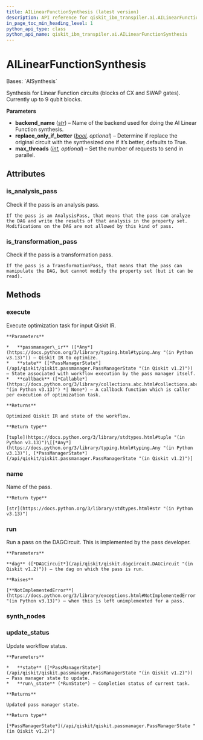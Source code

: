 ```yaml
---
title: AILinearFunctionSynthesis (latest version)
description: API reference for qiskit_ibm_transpiler.ai.AILinearFunctionSynthesis in the latest version of qiskit-ibm-transpiler
in_page_toc_min_heading_level: 1
python_api_type: class
python_api_name: qiskit_ibm_transpiler.ai.AILinearFunctionSynthesis
---
```


# AILinearFunctionSynthesis

<Class id="qiskit_ibm_transpiler.ai.AILinearFunctionSynthesis" isDedicatedPage={true} github="https://github.com/Qiskit/qiskit-ibm-transpiler/tree/stable/0.9/qiskit_ibm_transpiler/ai/synthesis.py#L260-L310" signature="qiskit_ibm_transpiler.ai.AILinearFunctionSynthesis(backend_name: str, replace_only_if_better: bool = True, max_threads: int | None = None)" modifiers="class">
  Bases: `AISynthesis`

  Synthesis for Linear Function circuits (blocks of CX and SWAP gates). Currently up to 9 qubit blocks.

  **Parameters**

  *   **backend\_name** ([*str*](https://docs.python.org/3/library/stdtypes.html#str "(in Python v3.13)")) – Name of the backend used for doing the AI Linear Function synthesis.
  *   **replace\_only\_if\_better** ([*bool*](https://docs.python.org/3/library/functions.html#bool "(in Python v3.13)")*, optional*) – Determine if replace the original circuit with the synthesized one if it’s better, defaults to True.
  *   **max\_threads** ([*int*](https://docs.python.org/3/library/functions.html#int "(in Python v3.13)")*, optional*) – Set the number of requests to send in parallel.

  ## Attributes

  ### is\_analysis\_pass

  <Attribute id="qiskit_ibm_transpiler.ai.AILinearFunctionSynthesis.is_analysis_pass">
    Check if the pass is an analysis pass.

    If the pass is an AnalysisPass, that means that the pass can analyze the DAG and write the results of that analysis in the property set. Modifications on the DAG are not allowed by this kind of pass.
  </Attribute>

  ### is\_transformation\_pass

  <Attribute id="qiskit_ibm_transpiler.ai.AILinearFunctionSynthesis.is_transformation_pass">
    Check if the pass is a transformation pass.

    If the pass is a TransformationPass, that means that the pass can manipulate the DAG, but cannot modify the property set (but it can be read).
  </Attribute>

  ## Methods

  ### execute

  <Function id="qiskit_ibm_transpiler.ai.AILinearFunctionSynthesis.execute" signature="execute(passmanager_ir, state, callback=None)">
    Execute optimization task for input Qiskit IR.

    **Parameters**

    *   **passmanager\_ir** ([*Any*](https://docs.python.org/3/library/typing.html#typing.Any "(in Python v3.13)")) – Qiskit IR to optimize.
    *   **state** ([*PassManagerState*](/api/qiskit/qiskit.passmanager.PassManagerState "(in Qiskit v1.2)")) – State associated with workflow execution by the pass manager itself.
    *   **callback** ([*Callable*](https://docs.python.org/3/library/collections.abc.html#collections.abc.Callable "(in Python v3.13)") *| None*) – A callback function which is caller per execution of optimization task.

    **Returns**

    Optimized Qiskit IR and state of the workflow.

    **Return type**

    [tuple](https://docs.python.org/3/library/stdtypes.html#tuple "(in Python v3.13)")\[[*Any*](https://docs.python.org/3/library/typing.html#typing.Any "(in Python v3.13)"), [*PassManagerState*](/api/qiskit/qiskit.passmanager.PassManagerState "(in Qiskit v1.2)")]
  </Function>

  ### name

  <Function id="qiskit_ibm_transpiler.ai.AILinearFunctionSynthesis.name" signature="name()">
    Name of the pass.

    **Return type**

    [str](https://docs.python.org/3/library/stdtypes.html#str "(in Python v3.13)")
  </Function>

  ### run

  <Function id="qiskit_ibm_transpiler.ai.AILinearFunctionSynthesis.run" github="https://github.com/Qiskit/qiskit-ibm-transpiler/tree/stable/0.9/qiskit_ibm_transpiler/ai/synthesis.py#L186-L203" signature="run(dag)">
    Run a pass on the DAGCircuit. This is implemented by the pass developer.

    **Parameters**

    **dag** ([*DAGCircuit*](/api/qiskit/qiskit.dagcircuit.DAGCircuit "(in Qiskit v1.2)")) – the dag on which the pass is run.

    **Raises**

    [**NotImplementedError**](https://docs.python.org/3/library/exceptions.html#NotImplementedError "(in Python v3.13)") – when this is left unimplemented for a pass.
  </Function>

  ### synth\_nodes

  <Function id="qiskit_ibm_transpiler.ai.AILinearFunctionSynthesis.synth_nodes" github="https://github.com/Qiskit/qiskit-ibm-transpiler/tree/stable/0.9/qiskit_ibm_transpiler/ai/synthesis.py#L139-L184" signature="synth_nodes(nodes)" />

  ### update\_status

  <Function id="qiskit_ibm_transpiler.ai.AILinearFunctionSynthesis.update_status" signature="update_status(state, run_state)">
    Update workflow status.

    **Parameters**

    *   **state** ([*PassManagerState*](/api/qiskit/qiskit.passmanager.PassManagerState "(in Qiskit v1.2)")) – Pass manager state to update.
    *   **run\_state** (*RunState*) – Completion status of current task.

    **Returns**

    Updated pass manager state.

    **Return type**

    [*PassManagerState*](/api/qiskit/qiskit.passmanager.PassManagerState "(in Qiskit v1.2)")
  </Function>
</Class>


